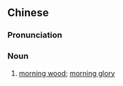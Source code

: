 ==Chinese==
{{zh-forms}}

===Pronunciation===
{{zh-pron
|m=chénbó
|cat=n
}}

===Noun===
{{zh-noun}}

# {{lb|zh|slang}} [[morning wood]]; [[morning glory]]